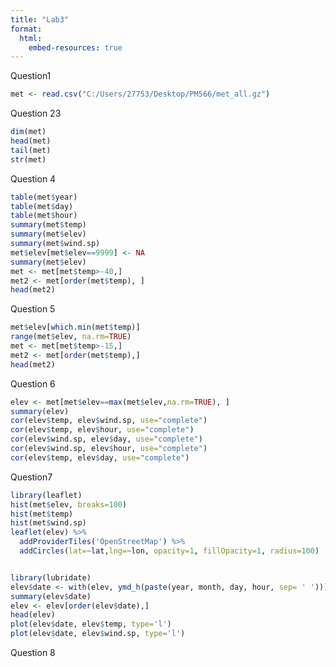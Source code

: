```yaml
---
title: "Lab3"
format:
  html:
    embed-resources: true
---
```


Question1

```r
met <- read.csv("C:/Users/27753/Desktop/PM566/met_all.gz")
```

Question 23

```r
dim(met)
head(met)
tail(met)   
str(met) 
```

Question 4

```r
table(met$year)   
table(met$day)
table(met$hour)
summary(met$temp)
summary(met$elev)
summary(met$wind.sp)
met$elev[met$elev==9999] <- NA
summary(met$elev)
met <- met[met$temp>-40,]
met2 <- met[order(met$temp), ]
head(met2)
```

Question 5

```r
met$elev[which.min(met$temp)]
range(met$elev, na.rm=TRUE)
met <- met[met$temp>-15,]
met2 <- met[order(met$temp),]
head(met2)  
```

Question 6

```r
elev <- met[met$elev==max(met$elev,na.rm=TRUE), ]
summary(elev)
cor(elev$temp, elev$wind.sp, use="complete") 
cor(elev$temp, elev$hour, use="complete")
cor(elev$wind.sp, elev$day, use="complete")
cor(elev$wind.sp, elev$hour, use="complete")
cor(elev$temp, elev$day, use="complete")

```

Question7

```r
library(leaflet)
hist(met$elev, breaks=100) 
hist(met$temp)
hist(met$wind.sp)
leaflet(elev) %>%
  addProviderTiles('OpenStreetMap') %>% 
  addCircles(lat=~lat,lng=~lon, opacity=1, fillOpacity=1, radius=100)


library(lubridate)
elev$date <- with(elev, ymd_h(paste(year, month, day, hour, sep= ' ')))
summary(elev$date)
elev <- elev[order(elev$date),]
head(elev)
plot(elev$date, elev$temp, type='l')
plot(elev$date, elev$wind.sp, type='l')
```

Question 8


